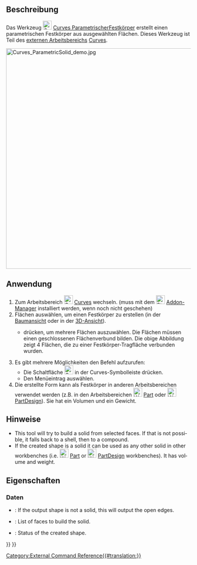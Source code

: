 <languages/>

{{Docnav/de
|[[Curves_ExtractSubshape/de|ExtractSubshape]]
|[[Curves_PasteSVG/de|PasteSVG]]
|[[Curves_Workbench/de|Curves]]
|IconL=Curves_ExtractSubshape.svg
|IconR=Curves_PasteSVG.svg
|IconC=Curves_workbench_icon.svg
}}

{{GuiCommand/de
|Name=Curves ParametricSolid
|Name/de=Curves ParametrischerFestkörper
|MenuLocation=Misc. → Parametric solid
|Workbenches=[[Curves_Workbench/de|Curves]]
}}

<span id="Description"></span>
==Beschreibung==

<div class="mw-translate-fuzzy">
Das Werkzeug [[Image:Curves_ParametricSolid.svg|24px]] [[Curves_ParametricSolid/de|Curves ParametrischerFestkörper]] erstellt einen parametrischen Festkörper aus ausgewählten Flächen. Dieses Werkzeug ist Teil des [[external workbenches/de|externen Arbeitsbereichs]] [[Curves Workbench/de|Curves]].
</div>

<div class="mw-translate-fuzzy">
[[File:Curves_ParametricSolid_demo.jpg|600px]]
{{Caption|Vor (links) und nach (rechts) der Anwendung des Werkzeugs Parametrischer Festkörper}}
</div>

<span id="Usage"></span>
==Anwendung==

<div class="mw-translate-fuzzy">
# Zum Arbeitsbereich [[Image:Curves_workbench_icon.svg|24px]] [[Curves_Workbench/de|Curves]] wechseln. (muss mit dem  [[Image:Std_AddonMgr.svg|24px]] [[Std_AddonMgr/de|Addon-Manager]] installiert werden, wenn noch nicht geschehen)
# Flächen auswählen, um einen Festkörper zu erstellen (in der [[Tree_view/de|Baumansicht]] oder in der [[3D_view/de|3D-Ansicht]]).
#* {{KEY|Ctrl}} drücken, um mehrere Flächen auszuwählen. Die Flächen müssen einen geschlossenen Flächenverbund bilden. Die obige Abbildung zeigt 4 Flächen, die zu einer Festkörper-Tragfläche verbunden wurden.
# Es gibt mehrere Möglichkeiten den Befehl aufzurufen:
#* Die Schaltfläche [[Image:Curves_ParametricSolid.svg|24px]] in der Curves-Symbolleiste drücken.
#* Den Menüeintrag {{MenuCommand|Misc. → Parametric solid}} auswählen.
# Die erstellte Form kann als Festkörper in anderen Arbeitsbereichen verwendet werden (z.B. in den Arbeitsbereichen [[Image:Workbench_Part.svg|24px|link=Part_Workbench]] [[Part_Workbench/de|Part]] oder [[Image:Workbench_PartDesign.svg|24px|link=PartDesign_Workbench]] [[PartDesign_Workbench/de|PartDesign]]). Sie hat ein Volumen und ein Gewicht.
</div>

<span id="Notes"></span>
==Hinweise==

<div lang="en" dir="ltr" class="mw-content-ltr">
* This tool will try to build a solid from selected faces. If that is not possible, it falls back to a shell, then to a compound.
* If the created shape is a solid it can be used as any other solid in other workbenches (i.e. [[Image:Workbench_Part.svg|24px]] [[Part_Workbench|Part]] or [[Image:Workbench_PartDesign.svg|24px]] [[PartDesign_Workbench|PartDesign]] workbenches). It has volume and weight.
</div>

<span id="Properties"></span>
==Eigenschaften==

<span id="Data"></span>
===Daten===

{{TitleProperty|Debug}}

<div lang="en" dir="ltr" class="mw-content-ltr">
* {{PropertyData|ShowOpenEdges|Bool}}: If the output shape is not a solid, this will output the open edges.
</div>

{{TitleProperty|Solid}}

<div lang="en" dir="ltr" class="mw-content-ltr">
* {{PropertyData|Faces|LinkSubList}}: List of faces to build the solid.
* {{PropertyData|ShapeStatus|String|ReadOnly}}: Status of the created shape.
</div>


{{Docnav/de
|[[Curves_ExtractSubshape/de|ExtractSubshape]]
|[[Curves_PasteSVG/de|PasteSVG]]
|[[Curves_Workbench/de|Curves]]
|IconL=Curves_ExtractSubshape.svg
|IconR=Curves_PasteSVG.svg
|IconC=Curves_workbench_icon.svg
}}

{{Curves Tools navi{{#translation:}}}}
{{Userdocnavi{{#translation:}}}}
[[Category:External Command Reference{{#translation:}}]]